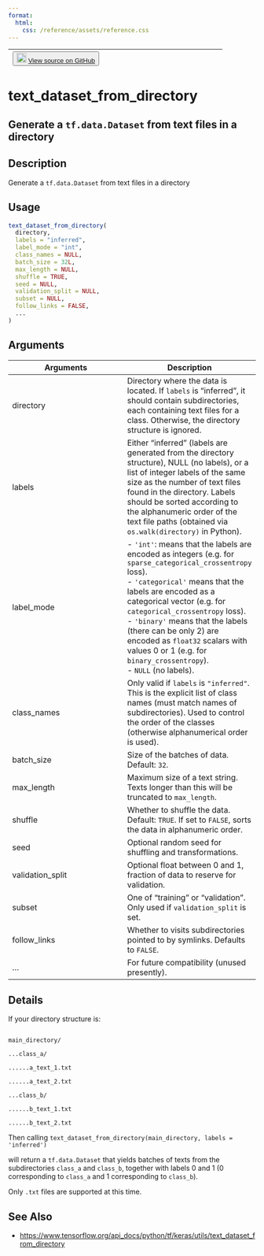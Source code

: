 ```yaml
---
format:
  html:
    css: /reference/assets/reference.css
---
```


| <button class="button"> ![](/reference/assets/GitHub-Mark-32px.png){width="20"} [View source on GitHub](https://github.com/rstudio/keras//blob/main/R/preprocessing.R#L1186) </button> |
|:------------------------------:|:--------------------------------------:|

# text_dataset_from_directory

## Generate a `tf.data.Dataset` from text files in a directory

## Description
Generate a `tf.data.Dataset` from text files in a directory 


## Usage
```r
text_dataset_from_directory( 
  directory, 
  labels = "inferred", 
  label_mode = "int", 
  class_names = NULL, 
  batch_size = 32L, 
  max_length = NULL, 
  shuffle = TRUE, 
  seed = NULL, 
  validation_split = NULL, 
  subset = NULL, 
  follow_links = FALSE, 
  ... 
) 
```

## Arguments
|Arguments|Description|
|---|---|
| directory | Directory where the data is located. If `labels` is "inferred", it should contain subdirectories, each containing text files for a class. Otherwise, the directory structure is ignored. |
| labels | Either "inferred" (labels are generated from the directory structure), NULL (no labels), or a list of integer labels of the same size as the number of text files found in the directory. Labels should be sorted according to the alphanumeric order of the text file paths (obtained via `os.walk(directory)` in Python). |
| label_mode | - `'int'`: means that the labels are encoded as integers (e.g. for `sparse_categorical_crossentropy` loss). <br>- `'categorical'` means that the labels are encoded as a categorical vector (e.g. for `categorical_crossentropy` loss). <br>- `'binary'` means that the labels (there can be only 2) are encoded as `float32` scalars with values 0 or 1 (e.g. for `binary_crossentropy`). <br>- `NULL` (no labels).  |
| class_names | Only valid if `labels` is `"inferred"`. This is the explicit list of class names (must match names of subdirectories). Used to control the order of the classes (otherwise alphanumerical order is used). |
| batch_size | Size of the batches of data. Default: `32`. |
| max_length | Maximum size of a text string. Texts longer than this will be truncated to `max_length`. |
| shuffle | Whether to shuffle the data. Default: `TRUE`. If set to `FALSE`, sorts the data in alphanumeric order. |
| seed | Optional random seed for shuffling and transformations. |
| validation_split | Optional float between 0 and 1, fraction of data to reserve for validation. |
| subset | One of "training" or "validation". Only used if `validation_split` is set. |
| follow_links | Whether to visits subdirectories pointed to by symlinks. Defaults to `FALSE`. |
| ... | For future compatibility (unused presently). |

## Details

If your directory structure is: 

```

main_directory/ 

...class_a/ 

......a_text_1.txt 

......a_text_2.txt 

...class_b/ 

......b_text_1.txt 

......b_text_2.txt 

```

Then calling `text_dataset_from_directory(main_directory, labels = 'inferred')`

will return a `tf.data.Dataset` that yields batches of texts from the subdirectories `class_a` and `class_b`, together with labels 0 and 1 (0 corresponding to `class_a` and 1 corresponding to `class_b`). 

Only `.txt` files are supported at this time. 





## See Also
- [https://www.tensorflow.org/api_docs/python/tf/keras/utils/text_dataset_from_directory](https://www.tensorflow.org/api_docs/python/tf/keras/utils/text_dataset_from_directory)

